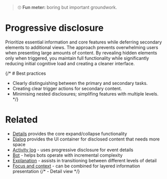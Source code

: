 
<Meta title="Patterns/Content/Progressive disclosure" />

> 🙄 **Fun meter:** boring but important groundwork.

# Progressive disclosure

Prioritize essential information and core features while deferring secondary elements to additional views.
The approach prevents overwhelming users when presenting large amounts of content.
By revealing hidden elements only when triggered, you maintain full functionality while significantly reducing
initial cognitive load and creating a cleaner interface.

{/* # Best practices

- Clearly distinguishing between the primary and secondary tasks.
- Creating clear trigger actions for secondary content.
- Minimising nested disclosures; simplifing features with multiple levels. */}

# Related

- [Details](../?path=/docs/primitives-details--docs) provides the core expand/collapse functionality
- [Dialog](../?path=/docs/components-dialog--docs) provides the UI container for disclosed content that
  needs more space
- [Activity log](../?path=/docs/patterns-content-activity-log--docs) - uses progressive disclosure for event details
- [Bot](../?path=/docs/patterns-intelligence-bot--docs) - helps bots operate with incremental complexity
- [Explanation](../?path=/docs/patterns-explanation--docs) - assists in transitioning between different levels of detail
- [Focus and context](../?path=/docs/patterns-interaction-focus-and-context--docs) - can be combined for layered information presentation
{/* - Detail view */}


